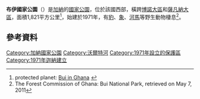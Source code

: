 {{NoteTA
|G1=Country
}}
{{Infobox protected area
| name = 布伊國家公園
| alt_name =Bui National Park
| iucn_category = II
| photo = Bui National Park 2009.jpg
| photo_width = 
| photo_alt = 
| photo_caption = 
| map = Ghana
| map_width = 
| map_alt = 
| map_caption = 
| relief = 1
| label =
| label_position =
| mark =
| marker_size =
| location = [[加纳|加纳]][[博諾大區|博諾大區]]、[[薩凡納大區|薩凡納大區]]
| nearest_city = {{le|恩索考|Nsawkaw}}、{{le|溫奇 (迦納)|Wenchi|溫奇}}、[[泰奇曼|泰奇曼]]
| coordinates = {{coords|8|18|N|2|22|W|display=inline, title}}
| coords_ref = 
| area_km2 = 1820
| designation =
| authorized =
| created =
| designated =
| established = 1971年
| visitation_num = 
| visitation_year = 
| visitation_ref =
| governing_body = 
| administrator =
| operator =
| owner =
| world_heritage_site =
| website = 
| url = 
| child = 
| embedded = 
}}

'''布伊國家公園'''（{{lang-en|Bui National Park}}）是[[加納|加納]]的[[國家公園|國家公園]]，位於該國西部，橫跨[[博諾大區|博諾大區]]和[[薩凡納大區|薩凡納大區]]，面積1,821平方公里<ref>protected planet: [https://protectedplanet.net/bui-national-park Bui in Ghana] {{Wayback|url=https://protectedplanet.net/bui-national-park |date=20180312144003 }}</ref>，始建於1971年，有[[豹|豹]]、[[象|象]]、[[河馬|河馬]]等野生動物棲息<ref>The Forest Commission of Ghana: Bui National Park, retrieved on May 7, 2011</ref>。

==參考資料==
{{Reflist}}

{{Authority control}}

{{DEFAULTSORT:Bui}}
[[Category:加納國家公園|Category:加納國家公園]]
[[Category:沃爾特河|Category:沃爾特河]]
[[Category:1971年設立的保護區|Category:1971年設立的保護區]]
[[Category:1971年迦納建立|Category:1971年迦納建立]]

{{Ghana-geo-stub}}